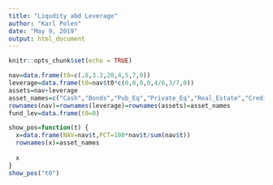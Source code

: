 ```yaml
---
title: "Liqudity abd Leverage"
author: "Karl Polen"
date: "May 9, 2019"
output: html_document
---
```


```r
knitr::opts_chunk$set(echo = TRUE)
```

```r
nav=data.frame(t0=c(.8,3.2,20,4,5,7,0))
leverage=data.frame(t0=nav$t0*c(0,0,0,0,4/6,3/7,0))
assets=nav+leverage
asset_names=c("Cash","Bonds","Pub_Eq","Private_Eq","Real_Estate","Credit","Other")
rownames(nav)=rownames(leverage)=rownames(assets)=asset_names
fund_lev=data.frame(t0=0)
```

```r
show_pos=function(t) {
  x=data.frame(NAV=nav$t,PCT=100*nav$t/sum(nav$t))
  rownames(x)=asset_names
  
  x
}
show_pos("t0")
```